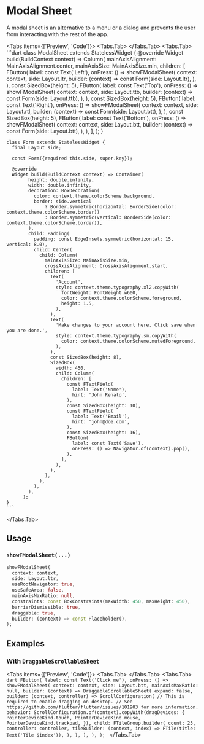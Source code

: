 
# Modal Sheet

A modal sheet is an alternative to a menu or a dialog and prevents the user from interacting with the rest of the app.

<LinkBadgeGroup>
    <LinkBadge label="API Reference" href="https://pub.dev/documentation/forui/latest/forui.widgets.sheet/forui.widgets.sheet-library.html"/>
</LinkBadgeGroup>

<Tabs items={['Preview', 'Code']}>
  <Tabs.Tab>
    <Widget name='modal-sheet' query={{}} height={500}/>
  </Tabs.Tab>
  <Tabs.Tab>
    ```dart
    class ModalSheet extends StatelessWidget {
      @override
      Widget build(BuildContext context) => Column(
        mainAxisAlignment: MainAxisAlignment.center,
        mainAxisSize: MainAxisSize.min,
        children: [
          FButton(
            label: const Text('Left'),
            onPress: () => showFModalSheet(
              context: context,
              side: Layout.ltr,
              builder: (context) => const Form(side: Layout.ltr),
            ),
          ),
          const SizedBox(height: 5),
          FButton(
            label: const Text('Top'),
            onPress: () => showFModalSheet(
              context: context,
              side: Layout.ttb,
              builder: (context) => const Form(side: Layout.ttb),
            ),
          ),
          const SizedBox(height: 5),
          FButton(
            label: const Text('Right'),
            onPress: () => showFModalSheet(
              context: context,
              side: Layout.rtl,
              builder: (context) => const Form(side: Layout.btt),
            ),
          ),
          const SizedBox(height: 5),
          FButton(
            label: const Text('Bottom'),
            onPress: () => showFModalSheet(
              context: context,
              side: Layout.btt,
              builder: (context) => const Form(side: Layout.btt),
            ),
          ),
        ],
      );
    }

    class Form extends StatelessWidget {
      final Layout side;

      const Form({required this.side, super.key});

      @override
      Widget build(BuildContext context) => Container(
            height: double.infinity,
            width: double.infinity,
            decoration: BoxDecoration(
              color: context.theme.colorScheme.background,
              border: side.vertical
                  ? Border.symmetric(horizontal: BorderSide(color: context.theme.colorScheme.border))
                  : Border.symmetric(vertical: BorderSide(color: context.theme.colorScheme.border)),
            ),
            child: Padding(
              padding: const EdgeInsets.symmetric(horizontal: 15, vertical: 8.0),
              child: Center(
                child: Column(
                  mainAxisSize: MainAxisSize.min,
                  crossAxisAlignment: CrossAxisAlignment.start,
                  children: [
                    Text(
                      'Account',
                      style: context.theme.typography.xl2.copyWith(
                        fontWeight: FontWeight.w600,
                        color: context.theme.colorScheme.foreground,
                        height: 1.5,
                      ),
                    ),
                    Text(
                      'Make changes to your account here. Click save when you are done.',
                      style: context.theme.typography.sm.copyWith(
                        color: context.theme.colorScheme.mutedForeground,
                      ),
                    ),
                    const SizedBox(height: 8),
                    SizedBox(
                      width: 450,
                      child: Column(
                        children: [
                          const FTextField(
                            label: Text('Name'),
                            hint: 'John Renalo',
                          ),
                          const SizedBox(height: 10),
                          const FTextField(
                            label: Text('Email'),
                            hint: 'john@doe.com',
                          ),
                          const SizedBox(height: 16),
                          FButton(
                            label: const Text('Save'),
                            onPress: () => Navigator.of(context).pop(),
                          ),
                        ],
                      ),
                    ),
                  ],
                ),
              ),
            ),
          );
    }
    ```
  </Tabs.Tab>
</Tabs>

## Usage

### `showFModalSheet(...)`

```dart
showFModalSheet(
  context: context,
  side: Layout.ltr,
  useRootNavigator: true,
  useSafeArea: false,
  mainAxisMaxRatio: null,
  constraints: const BoxConstraints(maxWidth: 450, maxHeight: 450),
  barrierDismissible: true,
  draggable: true,
  builder: (context) => const Placeholder(),
);
```

## Examples

### With `DraggableScrollableSheet`

<Tabs items={['Preview', 'Code']}>
  <Tabs.Tab>
    <Widget name='modal-sheet' query={{}} height={400} variant='draggable'/>
  </Tabs.Tab>
  <Tabs.Tab>
    ```dart
    FButton(
      label: const Text('Click me'),
      onPress: () => showFModalSheet(
        context: context,
        side: Layout.btt,
        mainAxisMaxRatio: null,
        builder: (context) => DraggableScrollableSheet(
          expand: false,
          builder: (context, controller) => ScrollConfiguration(
            // This is required to enable dragging on desktop.
            // See https://github.com/flutter/flutter/issues/101903 for more information.
            behavior: ScrollConfiguration.of(context).copyWith(dragDevices: {
              PointerDeviceKind.touch,
              PointerDeviceKind.mouse,
              PointerDeviceKind.trackpad,
            }),
            child: FTileGroup.builder(
              count: 25,
              controller: controller,
              tileBuilder: (context, index) => FTile(title: Text('Tile $index')),
            ),
          ),
        ),
      ),
    );
    ```
  </Tabs.Tab>
</Tabs>


